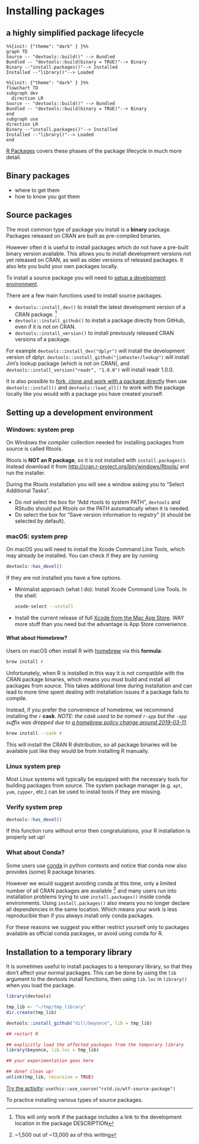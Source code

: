 # Installing packages


## a highly simplified package lifecycle
```mermaid
%%{init: {"theme": "dark" } }%%
graph TD
Source -- "devtools::build()" --> Bundled
Bundled -- "devtools::build(binary = TRUE)"--> Binary 
Binary --"install.packages()"--> Installed 
Installed --"library()"--> Loaded 
```


```mermaid
%%{init: {"theme": "dark" } }%%
flowchart TD
subgraph dev
  direction LR
Source -- "devtools::build()" --> Bundled
Bundled -- "devtools::build(binary = TRUE)"--> Binary 
end
subgraph use
direction LR
Binary --"install.packages()"--> Installed 
Installed --"library()"--> Loaded 
end
```

[R Packages](https://r-pkgs.org/Structure.html) covers these phases of the package lifecycle in much more detail.

## Binary packages

- where to get them
- how to know you got them

##  Source packages

The most common type of package you install is a **binary** package. Packages
released on CRAN are built as pre-compiled binaries.

However often it is useful to install packages which do not have a pre-built
binary version available. This allows you to install development versions not
yet released on CRAN, as well as older versions of released packages. It also lets
you build your own packages locally.

To install a source package you will need to [setup a development environment](#setting-up-a-development-environment).

There are a few main functions used to install source packages.

- `devtools::install_dev()` to install the latest development version of a CRAN package. ^[This will only work if the package includes a link to the development location in the package DESCRIPTION]
- `devtools::install_github()` to install a package directly from GitHub, even if it is not on CRAN.
- `devtools::install_version()` to install previously released CRAN versions of a package.

For example `devtools::install_dev("dplyr")` will install the development
version of dplyr. `devtools::install_github("jimhester/lookup")` will install
Jim's lookup package (which is not on CRAN), and
`devtools::install_version("readr", "1.0.0")` will install readr 1.0.0.

It is also possible to [fork, clone and work with a package
directly](https://happygitwithr.com/fork.html) then use `devtools::install()`
and `devtools::load_all()` to work with the package locally like you would with
a package you have created yourself.

## Setting up a development environment

### Windows: system prep

On Windows the compiler collection needed for installing packages from source
is called Rtools.

Rtools is **NOT an R package**, so it is not installed with
`install.packages()`. Instead download it from
<http://cran.r-project.org/bin/windows/Rtools/> and run the installer.

During the Rtools installation you will see a window asking you to “Select
Additional Tasks”.

- Do _not_ select the box for
“Add rtools to system PATH”, `devtools` and RStudio should put Rtools on the PATH
automatically when it is needed.
- Do select the box for "Save version information to registry" (it should be selected by default).

### macOS: system prep

On macOS you will need to install the Xcode Command Line Tools, which may
already be installed. You can check if they are by running

```r
devtools::has_devel()
```

If they are not installed you have a few options.

- Minimalist approach (what I do): Install Xcode Command Line Tools.
  In the shell:
  ```.bash
  xcode-select --install
  ```
- Install the current release of full [Xcode from the Mac App Store](https://itunes.apple.com/ca/app/xcode/id497799835?mt=12). WAY more
  stuff than you need but the advantage is App Store convenience.

#### What about Homebrew?

Users on macOS often install R with [homebrew](https://brew.sh/) via this **formula**:

```.bash
brew install r
```

Unfortunately, when R is installed in this way it is not compatible with the
CRAN package binaries, which means you must build and install all packages from
source. This takes additional time during installation and can lead to more
time spent dealing with installation issues if a package fails to compile.

Instead, if you prefer the convenience of homebrew, we recommend installing the
`r` **cask**. *NOTE: the cask used to be named `r-app` but the `-app` suffix was
dropped due to [a homebrew policy change around 2019-03-11](https://github.com/Homebrew/homebrew-cask/pull/59689)*. 

```.bash
brew install --cask r
```

This will install the CRAN R distribution, so all package binaries will be
available just like they would be from installing R manually.

### Linux system prep

Most Linux systems will typically be equipped with the necessary tools for building packages from source.
The system package manager (e.g. `apt`, `yum`, `zypper`, etc.) can be used to install tools if they are missing.

### Verify system prep

```.r
devtools::has_devel()
```

If this function runs without error then congratulations, your R installation
is properly set up!

### What about Conda?

Some users use [conda](https://conda.io) in python contexts and
notice that conda now also provides (some) R package binaries.

However we would suggest avoiding conda at this time, only a limited number of
all CRAN packages are available ^[~1,500 out of ~13,000 as of this writing] and
many users run into installation problems trying to use `install.packages()`
inside conda environments. Using `install.packages()` also means you no longer
declare all dependencies in the same location. Which means your work is less
reproducible than if you always install only conda packages.

For these reasons we suggest you either restrict yourself only to packages
available as official conda packages, or avoid using conda for R.

## Installation to a temporary library

It is sometimes useful to install packages to a temporary library, so that they
don't affect your normal packages. This can be done by using the `lib` argument
to the devtools install functions, then using `lib.loc` in `library()` when you
load the package.

```r
library(devtools)

tmp_lib <- "~/tmp/tmp_library"
dir.create(tmp_lib)

devtools::install_github("dill/beyonce", lib = tmp_lib)

## restart R

## explicitly load the affected packages from the temporary library
library(beyonce, lib.loc = tmp_lib)

## your experimentation goes here

## done? clean up!
unlink(tmp_lib, recursive = TRUE)
```

::: {.callout-note}
[Try the activity](https://raw.githubusercontent.com/jimhester/wtf-source-package/master/01_source-package_spartan.R): `usethis::use_course("rstd.io/wtf-source-package")`

To practice installing various types of source packages.
:::
